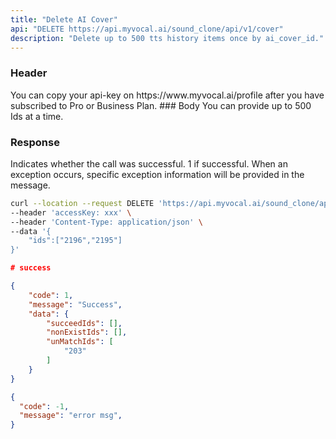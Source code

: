```yaml
---
title: "Delete AI Cover"
api: "DELETE https://api.myvocal.ai/sound_clone/api/v1/cover"
description: "Delete up to 500 tts history items once by ai_cover_id."
---
```

### Header
<ParamField header="accessKey"   type="string" required>
  You can copy your api-key on https://www.myvocal.ai/profile after you have subscribed to Pro or Business Plan.
</ParamField>
### Body
<ParamField body="ids" type="array" required>
 You can provide up to 500 Ids at a time.
</ParamField>

### Response

<ResponseField name="code" type="number" >
  Indicates whether the call was successful. 1 if successful.
</ResponseField>

<ResponseField name="message" type="string" >
  When an exception occurs, specific exception information will be provided in the message.
</ResponseField>



<RequestExample>

```bash Example Request
curl --location --request DELETE 'https://api.myvocal.ai/sound_clone/api/v1/cover' \
--header 'accessKey: xxx' \
--header 'Content-Type: application/json' \
--data '{
	"ids":["2196","2195"] 
}'
```
</RequestExample>

<ResponseExample>

```json  200（success）
# success

{
    "code": 1,
    "message": "Success",
    "data": {
        "succeedIds": [],
        "nonExistIds": [],
        "unMatchIds": [
            "203"
        ]
    }
}
```
```json  200（fail）
{
  "code": -1,
  "message": "error msg",
}
```




</ResponseExample>
